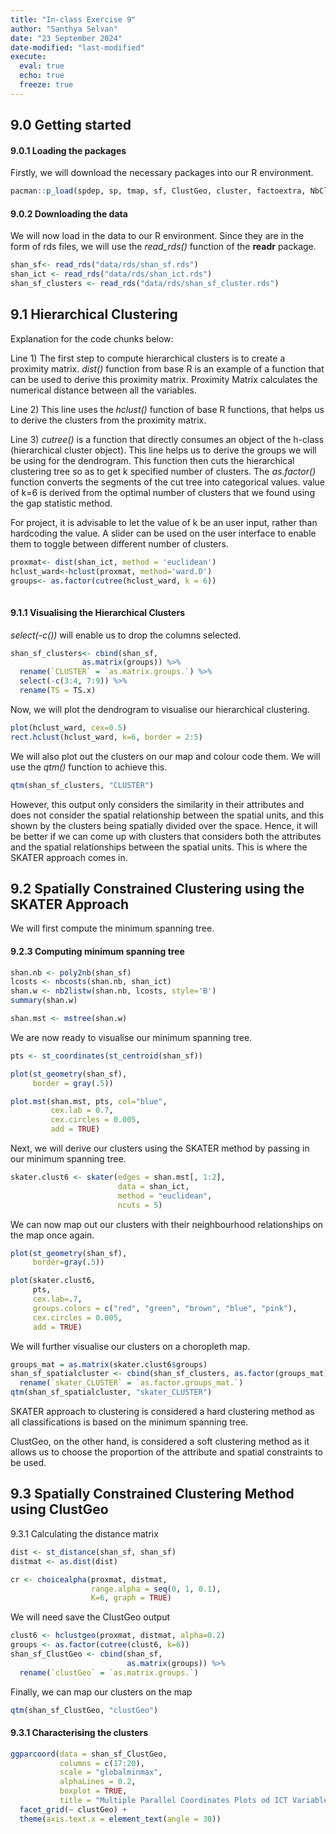 ```yaml
---
title: "In-class Exercise 9"
author: "Santhya Selvan"
date: "23 September 2024"
date-modified: "last-modified"
execute: 
  eval: true
  echo: true
  freeze: true
---
```


## 9.0 Getting started

#### 9.0.1 Loading the packages

Firstly, we will download the necessary packages into our R environment.

```r
pacman::p_load(spdep, sp, tmap, sf, ClustGeo, cluster, factoextra, NbClust, tidyverse, GGally)
```

#### 9.0.2 Downloading the data

We will now load in the data to our R environment. Since they are in the form of rds files, we will use the *read_rds()* function of the **readr** package.

```r
shan_sf<- read_rds("data/rds/shan_sf.rds")
shan_ict <- read_rds("data/rds/shan_ict.rds")
shan_sf_clusters <- read_rds("data/rds/shan_sf_cluster.rds")
```

## 9.1 Hierarchical Clustering

Explanation for the code chunks below:

Line 1) The first step to compute hierarchical clusters is to create a proximity matrix. *dist()* function from base R is an example of a function that can be used to derive this proximity matrix. Proximity Matrix calculates the numerical distance between all the variables.

Line 2) This line uses the *hclust()* function of base R functions, that helps us to derive the clusters from the proximity matrix.

Line 3) *cutree()* is a function that directly consumes an object of the h-class (hierarchical cluster object). This line helps us to derive the groups we will be using for the dendrogram. This function then cuts the hierarchical clustering tree so as to get k specified number of clusters. The *as.factor()* function converts the segments of the cut tree into categorical values. value of k=6 is derived from the optimal number of clusters that we found using the gap statistic method.

For project, it is advisable to let the value of k be an user input, rather than hardcoding the value. A slider can be used on the user interface to enable them to toggle between different number of clusters.

```r
proxmat<- dist(shan_ict, method = 'euclidean')
hclust_ward<-hclust(proxmat, method='ward.D')
groups<- as.factor(cutree(hclust_ward, k = 6))
                   

```

#### 9.1.1 Visualising the Hierarchical Clusters

*select(-c())* will enable us to drop the columns selected.

```r
shan_sf_clusters<- cbind(shan_sf, 
                as.matrix(groups)) %>% 
  rename(`CLUSTER` = `as.matrix.groups.`) %>% 
  select(-c(3:4, 7:9)) %>% 
  rename(TS = TS.x)
```

Now, we will plot the dendrogram to visualise our hierarchical clustering.

```r
plot(hclust_ward, cex=0.5)
rect.hclust(hclust_ward, k=6, border = 2:5)
```

We will also plot out the clusters on our map and colour code them. We will use the *qtm()* function to achieve this.

```r
qtm(shan_sf_clusters, "CLUSTER")
```

However, this output only considers the similarity in their attributes and does not consider the spatial relationship between the spatial units, and this shown by the clusters being spatially divided over the space. Hence, it will be better if we can come up with clusters that considers both the attributes and the spatial relationships between the spatial units. This is where the SKATER approach comes in.

## 9.2 Spatially Constrained Clustering using the SKATER Approach

We will first compute the minimum spanning tree.

#### 9.2.3 Computing minimum spanning tree

```r
shan.nb <- poly2nb(shan_sf)
lcosts <- nbcosts(shan.nb, shan_ict)
shan.w <- nb2listw(shan.nb, lcosts, style='B')
summary(shan.w)
```

```r
shan.mst <- mstree(shan.w)

```

We are now ready to visualise our minimum spanning tree.

```r
pts <- st_coordinates(st_centroid(shan_sf))

plot(st_geometry(shan_sf),
     border = gray(.5))

plot.mst(shan.mst, pts, col="blue",
         cex.lab = 0.7, 
         cex.circles = 0.005,
         add = TRUE)
```

Next, we will derive our clusters using the SKATER method by passing in our minimum spanning tree.

```r
skater.clust6 <- skater(edges = shan.mst[, 1:2],
                        data = shan_ict,
                        method = "euclidean",
                        ncuts = 5)
```

We can now map out our clusters with their neighbourhood relationships on the map once again.

```r
plot(st_geometry(shan_sf),
     border=gray(.5))

plot(skater.clust6, 
     pts, 
     cex.lab=.7, 
     groups.colors = c("red", "green", "brown", "blue", "pink"),
     cex.circles = 0.005,
     add = TRUE)
```

We will further visualise our clusters on a choropleth map.

```r
groups_mat = as.matrix(skater.clust6$groups)
shan_sf_spatialcluster <- cbind(shan_sf_clusters, as.factor(groups_mat)) %>% 
  rename(`skater_CLUSTER` = `as.factor.groups_mat.`)
qtm(shan_sf_spatialcluster, "skater_CLUSTER")
```

SKATER approach to clustering is considered a hard clustering method as all classifications is based on the minimum spanning tree.

ClustGeo, on the other hand, is considered a soft clustering method as it allows us to choose the proportion of the attribute and spatial constraints to be used.

## 9.3 Spatially Constrained Clustering Method using ClustGeo

9.3.1 Calculating the distance matrix

```r
dist <- st_distance(shan_sf, shan_sf)
distmat <- as.dist(dist)
```

```r
cr <- choicealpha(proxmat, distmat, 
                  range.alpha = seq(0, 1, 0.1),
                  K=6, graph = TRUE)
```

We will need save the ClustGeo output

```r
clust6 <- hclustgeo(proxmat, distmat, alpha=0.2)
groups <- as.factor(cutree(clust6, k=6))
shan_sf_ClustGeo <- cbind(shan_sf, 
                          as.matrix(groups)) %>% 
  rename(`clustGeo` = `as.matrix.groups.`)
```

Finally, we can map our clusters on the map

```r
qtm(shan_sf_ClustGeo, "clustGeo")
```

#### 9.3.1 Characterising the clusters

```r
ggparcoord(data = shan_sf_ClustGeo,
           columns = c(17:20),
           scale = "globalminmax",
           alphaLines = 0.2,
           boxplot = TRUE,
           title = "Multiple Parallel Coordinates Plots od ICT Variables by Cluster") +
  facet_grid(~ clustGeo) + 
  theme(axis.text.x = element_text(angle = 30))
```
